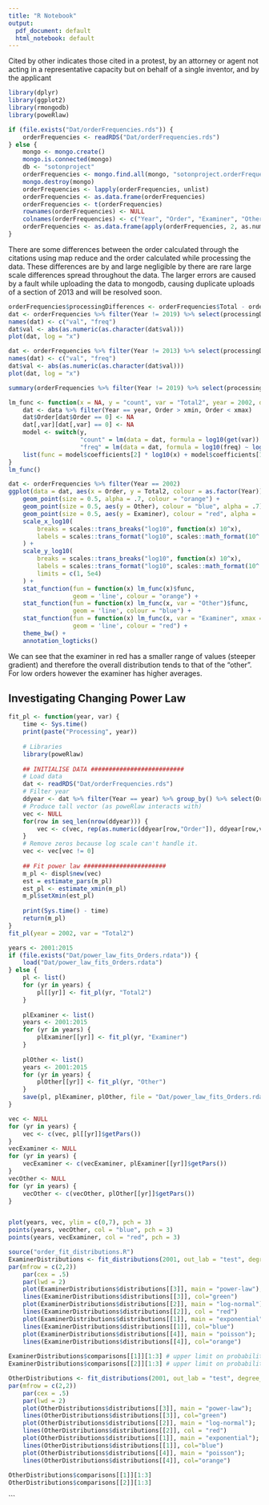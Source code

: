 ```yaml
---
title: "R Notebook"
output:
  pdf_document: default
  html_notebook: default
---
```


Cited by other indicates those cited in a protest, by an attorney or agent not acting in a representative capacity
but on behalf of a single inventor, and by the applicant

```r
library(dplyr)
library(ggplot2)
library(rmongodb)
library(poweRlaw)

if (file.exists("Dat/orderFrequencies.rds")) {
    orderFrequencies <- readRDS("Dat/orderFrequencies.rds")
} else {
    mongo <- mongo.create()
    mongo.is.connected(mongo)
    db <- "sotonproject"
    orderFrequencies <- mongo.find.all(mongo, "sotonproject.orderFrequencies")
    mongo.destroy(mongo)
    orderFrequencies <- lapply(orderFrequencies, unlist)
    orderFrequencies <- as.data.frame(orderFrequencies)
    orderFrequencies <- t(orderFrequencies)
    rownames(orderFrequencies) <- NULL
    colnames(orderFrequencies) <- c("Year", "Order", "Examiner", "Other", "Total", "Total2")
    orderFrequencies <- as.data.frame(apply(orderFrequencies, 2, as.numeric))
}
```

There are some differences between the order calculated through the citations using map reduce and the order calculated while processing the data. These differences are by and large negligible by there are rare large scale differences spread throughout the data. The larger errors are caused by a fault while uploading the data to mongodb, causing duplicate uploads of a section of 2013 and will be resolved soon. 
```r
orderFrequencies$processingDifferences <- orderFrequencies$Total - orderFrequencies$Total2
dat <- orderFrequencies %>% filter(Year != 2019) %>% select(processingDifferences) %>% table %>% as.data.frame
names(dat) <- c("val", "freq")
dat$val <- abs(as.numeric(as.character(dat$val)))
plot(dat, log = "x")

dat <- orderFrequencies %>% filter(Year != 2013) %>% select(processingDifferences) %>% table %>% as.data.frame
names(dat) <- c("val", "freq")
dat$val <- abs(as.numeric(as.character(dat$val)))
plot(dat, log = "x")

summary(orderFrequencies %>% filter(Year != 2019) %>% select(processingDifferences))
```

```r
lm_func <- function(x = NA, y = "count", var = "Total2", year = 2002, data = orderFrequencies, xmin = 20, xmax = 200) { 
    dat <- data %>% filter(Year == year, Order > xmin, Order < xmax) 
    dat$Order[dat$Order == 0] <- NA
    dat[,var][dat[,var] == 0] <- NA
    model <- switch(y, 
                    "count" = lm(data = dat, formula = log10(get(var)) ~ log10(Order)), 
                    "freq" = lm(data = dat, formula = log10(freq) ~ log10(Order))) 
    list(func = model$coefficients[2] * log10(x) + model$coefficients[1], coef = model$coefficients)
} 
lm_func()
```

```r
dat <- orderFrequencies %>% filter(Year == 2002)
ggplot(data = dat, aes(x = Order, y = Total2, colour = as.factor(Year))) +
    geom_point(size = 0.5, alpha = .7, colour = "orange") +
    geom_point(size = 0.5, aes(y = Other), colour = "blue", alpha = .7) +
    geom_point(size = 0.5, aes(y = Examiner), colour = "red", alpha = .7) +
    scale_x_log10(
        breaks = scales::trans_breaks("log10", function(x) 10^x),
        labels = scales::trans_format("log10", scales::math_format(10^.x))
    ) +
    scale_y_log10(
        breaks = scales::trans_breaks("log10", function(x) 10^x),
        labels = scales::trans_format("log10", scales::math_format(10^.x)),
        limits = c(1, 5e4)
    ) +
    stat_function(fun = function(x) lm_func(x)$func, 
                  geom = 'line', colour = "orange") +
    stat_function(fun = function(x) lm_func(x, var = "Other")$func, 
                  geom = 'line', colour = "blue") +
    stat_function(fun = function(x) lm_func(x, var = "Examiner", xmax = 90)$func, 
                  geom = 'line', colour = "red") +
    theme_bw() +
    annotation_logticks()
```
We can see that the examiner in red has a smaller range of values (steeper gradient) and therefore the overall distribution tends to that of the "other". For low orders however the examiner has higher averages. 

## Investigating Changing Power Law

```r
fit_pl <- function(year, var) {
    time <- Sys.time()
    print(paste("Processing", year))
    
    # Libraries
    library(poweRlaw)
    
    ## INITIALISE DATA ##########################
    # Load data
    dat <- readRDS("Dat/orderFrequencies.rds")
    # Filter year
    ddyear <- dat %>% filter(Year == year) %>% group_by() %>% select(Order, get(var))
    # Produce tall vector (as poweRlaw interacts with)
    vec <- NULL
    for(row in seq_len(nrow(ddyear))) {
        vec <- c(vec, rep(as.numeric(ddyear[row,"Order"]), ddyear[row,var]))
    }
    # Remove zeros because log scale can't handle it. 
    vec <- vec[vec != 0] 
    
    ## Fit power law #######################
    m_pl <- displ$new(vec)
    est = estimate_pars(m_pl)
    est_pl <- estimate_xmin(m_pl)
    m_pl$setXmin(est_pl)
    
    print(Sys.time() - time)
    return(m_pl)
}
fit_pl(year = 2002, var = "Total2")
```

```r
years <- 2001:2015
if (file.exists("Dat/power_law_fits_Orders.rdata")) {
    load("Dat/power_law_fits_Orders.rdata")
} else {
    pl <- list()
    for (yr in years) {
        pl[[yr]] <- fit_pl(yr, "Total2")
    }
    
    plExaminer <- list()
    years <- 2001:2015
    for (yr in years) {
        plExaminer[[yr]] <- fit_pl(yr, "Examiner")
    }
    
    plOther <- list()
    years <- 2001:2015
    for (yr in years) {
        plOther[[yr]] <- fit_pl(yr, "Other")
    }
    save(pl, plExaminer, plOther, file = "Dat/power_law_fits_Orders.rdata") 
}


```

```r
vec <- NULL
for (yr in years) {
    vec <- c(vec, pl[[yr]]$getPars())
}
vecExaminer <- NULL
for (yr in years) {
    vecExaminer <- c(vecExaminer, plExaminer[[yr]]$getPars())
}
vecOther <- NULL
for (yr in years) {
    vecOther <- c(vecOther, plOther[[yr]]$getPars())
}


plot(years, vec, ylim = c(0,7), pch = 3)
points(years, vecOther, col = "blue", pch = 3)
points(years, vecExaminer, col = "red", pch = 3)
```

```r
source("order_fit_distributions.R")
ExaminerDistributions <- fit_distributions(2001, out_lab = "test", degree_distribution_all = orderFrequencies, var = "Examiner")
par(mfrow = c(2,2))
    par(cex = .5)
    par(lwd = 2)
    plot(ExaminerDistributions$distributions[[3]], main = "power-law"); 
    lines(ExaminerDistributions$distributions[[3]], col="green") 
    plot(ExaminerDistributions$distributions[[2]], main = "log-normal"); 
    lines(ExaminerDistributions$distributions[[2]], col = "red") 
    plot(ExaminerDistributions$distributions[[1]], main = "exponential"); 
    lines(ExaminerDistributions$distributions[[1]], col="blue") 
    plot(ExaminerDistributions$distributions[[4]], main = "poisson"); 
    lines(ExaminerDistributions$distributions[[4]], col="orange") 
    
ExaminerDistributions$comparisons[[1]][1:3] # upper limit on probability given powerlaw is true
ExaminerDistributions$comparisons[[2]][1:3] # upper limit on probability given lognormal is true

```

```r
OtherDistributions <- fit_distributions(2001, out_lab = "test", degree_distribution_all = orderFrequencies, var = "Other")
par(mfrow = c(2,2))
    par(cex = .5)
    par(lwd = 2)
    plot(OtherDistributions$distributions[[3]], main = "power-law"); 
    lines(OtherDistributions$distributions[[3]], col="green") 
    plot(OtherDistributions$distributions[[2]], main = "log-normal"); 
    lines(OtherDistributions$distributions[[2]], col = "red") 
    plot(OtherDistributions$distributions[[1]], main = "exponential"); 
    lines(OtherDistributions$distributions[[1]], col="blue") 
    plot(OtherDistributions$distributions[[4]], main = "poisson"); 
    lines(OtherDistributions$distributions[[4]], col="orange") 
    
OtherDistributions$comparisons[[1]][1:3]
OtherDistributions$comparisons[[2]][1:3]
```
```

